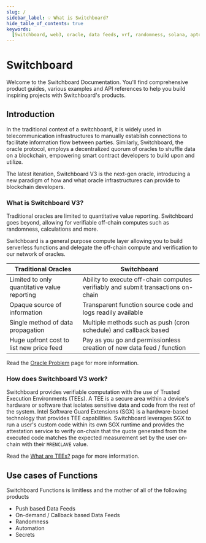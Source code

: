 ```yaml
---
slug: /
sidebar_label: 💡 What is Switchboard?
hide_table_of_contents: true
keywords:
  [Switchboard, web3, oracle, data feeds, vrf, randomness, solana, aptos, near]
---
```


# Switchboard

Welcome to the Switchboard Documentation. You'll find comprehensive product guides, 
various examples and API references to help you build inspiring projects with 
Switchboard's products.

## Introduction

In the traditional context of a switchboard, it is widely used in telecommunication 
infrastructures to manually establish connections to facilitate information flow 
between parties. Similarly, Switchboard, the oracle protocol, employs a decentralized 
quorum of oracles to shuffle data on a blockchain, empowering smart contract developers 
to build upon and utilize.

The latest iteration, Switchboard V3 is the next-gen oracle, introducing a new 
paradigm of how and what oracle infrastructures can provide to blockchain developers.

### What is Switchboard V3?

Traditional oracles are limited to quantitative value reporting. Switchboard goes 
beyond, allowing for verifiable off-chain computes such as randomness, calculations 
and more.

Switchboard is a general purpose compute layer allowing you to build serverless
functions and delegate the off-chain compute and verification to our network of
oracles.

| Traditional Oracles                          | Switchboard                                                                       |
|----------------------------------------------|-----------------------------------------------------------------------------------|
| Limited to only quantitative value reporting | Ability to execute off-chain computes verifiably and submit transactions on-chain |
| Opaque source of information                 | Transparent function source code and logs readily available                       |
| Single method of data propagation            | Multiple methods such as push (cron schedule) and callback based                  |
| Huge upfront cost to list new price feed     | Pay as you go and permissionless creation of new data feed / function             |

Read the [Oracle Problem](/the-oracle-problem) page for more information.

### How does Switchboard V3 work?

Switchboard provides verifiable computation with the use of Trusted Execution
Environments (TEEs). A TEE is a secure area within a device's hardware or
software that isolates sensitive data and code from the rest of the system.
Intel Software Guard Extensions (SGX) is a hardware-based technology that
provides TEE capabilities. Switchboard leverages SGX to run a user's custom code
within its own SGX runtime and provides the attestation service to verify
on-chain that the quote generated from the executed code matches the expected
measurement set by the user on-chain with their `MRENCLAVE` value.

Read the [What are TEEs?](/tee) page for more information.

## Use cases of Functions

Switchboard Functions is limitless and the mother of all of the following products
- Push based Data Feeds
- On-demand / Callback based Data Feeds
- Randomness
- Automation
- Secrets
